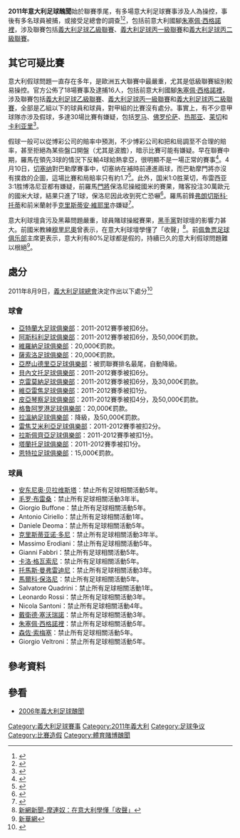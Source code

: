'''2011年意大利足球醜聞'''始於聯賽季尾，有多場意大利足球賽事涉及人為操控，事後有多名球員被捕，或接受足總會的調查<ref>{{cite news |url=http://www.bbc.co.uk/news/world-europe-13620144 |publisher=BBC Sport |accessdate=2011-06-05 |date=2011-06-01 |title=Italy: Giuseppe Signori held in football fixing probe |archive-date=2017-07-20 |archive-url=https://web.archive.org/web/20170720000606/http://www.bbc.co.uk/news/world-europe-13620144 |dead-url=no }}</ref><ref name="gazzetta_1">{{cite news |url=http://english.gazzetta.it/Football/01-06-2011/maxi-investigation-on-betting-801443349776.shtml |publisher=La Gazzetta dello Sport |accessdate=2011-06-05 |date=2011-06-01 |title=Italy: Giuseppe Signori held in football fixing probe |deadurl=yes |archiveurl=https://web.archive.org/web/20110616080325/http://english.gazzetta.it/Football/01-06-2011/maxi-investigation-on-betting-801443349776.shtml |archivedate=2011-06-16 }}</ref>，包括前意大利國腳[[朱塞佩·西格諾裡|朱塞佩·西格諾裡]]，涉及聯賽包括[[義大利足球乙級聯賽|義大利足球乙級聯賽]]、[[義大利足球丙一級聯賽|義大利足球丙一級聯賽]]和[[義大利足球丙二級聯賽|義大利足球丙二級聯賽]]。

== 其它可疑比賽 ==
意大利假球問題一直存在多年，是歐洲五大聯賽中最嚴重，尤其是低級聯賽組別較易操控。官方公佈了18場賽事及逮捕16人，包括前意大利國腳[[朱塞佩·西格諾裡|朱塞佩·西格諾裡]]，涉及聯賽包括[[義大利足球乙級聯賽|義大利足球乙級聯賽]]、[[義大利足球丙一級聯賽|義大利足球丙一級聯賽]]和[[義大利足球丙二級聯賽|義大利足球丙二級聯賽]]，全部是乙組以下的球員和球員，對甲組的比賽沒有處分。事實上，有不少意甲球隊亦涉及假球，多達30場比賽有嫌疑，包括[[羅馬足球俱樂部|罗马]]、[[佛罗伦萨足球俱乐部|佛罗伦萨]]、[[热那亚足球俱乐部|热那亚]]、[[莱切足球俱乐部|莱切]]和[[卡利亚里足球俱乐部|卡利亚里]]<ref>{{Cite web |url=http://news.cntv.cn/20110609/112415.shtml |title=中國網路電視台-意大利假球案愈演愈烈 |accessdate=2011-10-17 |archive-date=2016-03-04 |archive-url=https://web.archive.org/web/20160304204226/http://news.cntv.cn/20110609/112415.shtml |dead-url=no }}</ref>。

假球一般可以從博彩公司的賠率中預測，不少博彩公司和把和局調至不合理的賠率，甚至拒絕為某些盤口開盤（尤其是波膽），暗示比賽可能有嫌疑。早在聯賽中期，羅馬在領先3球的情況下反輸4球給熱拿亞，很明顯不是一場正常的賽事<ref>{{Cite web |url=http://soccer.titan24.com/2011-06-04/141101.html |title=體壇網 |access-date=2011-10-17 |archive-url=https://web.archive.org/web/20160304101326/http://soccer.titan24.com/2011-06-04/141101.html |archive-date=2016-03-04 |dead-url=yes }}</ref>。4月10日，[[切塞纳足球俱乐部|切塞纳]]對巴勒摩賽事中，切塞纳在補時前連進兩球，而巴勒摩門將亦沒有撲救的企圖，這場比賽和局賠率只有約1.7<ref>{{Cite web |url=http://www.youtube.com/watch?v=yqu5ebBSzNw |title=比賽影片 |accessdate=2011-10-17 |archive-date=2019-02-14 |archive-url=https://web.archive.org/web/20190214074402/https://www.youtube.com/watch?v=yqu5ebBSzNw |dead-url=no }}</ref>。此外，国米1:0胜莱切，布雷西亚3:1胜博洛尼亚都有嫌疑，前羅馬[[門將|門將]]保洛尼操縱國米的賽果，賭客投注30萬歐元的國米大球，結果只進了1球，保洛尼因此收到死亡恐嚇<ref>{{Cite web |url=http://www.chinanews.com/ty/2011/06-03/3087462.shtml |title=中國新聞網-国米前锋疑被赌博集团操纵 意大利假球越闹越大 |accessdate=2011-10-17 |archive-date=2016-03-05 |archive-url=https://web.archive.org/web/20160305063413/http://www.chinanews.com/ty/2011/06-03/3087462.shtml |dead-url=no }}</ref>。羅馬前鋒[[弗朗切斯科·托蒂|弗朗切斯科·托蒂]]和前米蘭射手[[克里斯蒂安·維耶里|克里斯蒂安·維耶里]]亦嫌疑<ref>{{Cite web |url=http://sports.163.com/11/0608/19/7624BFUD00051CD5.html |title=網易新聞 |accessdate=2011-10-17 |archive-date=2011-06-11 |archive-url=https://web.archive.org/web/20110611092633/http://sports.163.com/11/0608/19/7624BFUD00051CD5.html |dead-url=no }}</ref>。

意大利球壇貪污及黑幕問題嚴重，球員賭球操縱賽果，[[黑手黨|黑手黨]]對球壇的影響力甚大。前國米教練[[若澤·穆里尼奧|穆里尼奧]]曾表示，在意大利球壇學懂了「收聲」<ref>[http://news.sina.com.hk/cgi-bin/nw/show.cgi/13/1/1/1466775/1.html 新網新聞-摩連奴：在意大利學懂「收聲」]{{Dead link|date=2019年8月 |bot=InternetArchiveBot |fix-attempted=yes }}</ref>。前[[佩鲁贾足球俱乐部|佩鲁贾足球俱乐部]]主席更表示，意大利有80%足球都是假的，持續已久的意大利假球問題難以根絕<ref>[http://news.xinhuanet.com/sports/2011-08/02/c_121758876.htm 新華網]</ref>。

== 處分 ==
2011年8月9日，[[義大利足球總會|義大利足球總會]]決定作出以下處分<ref>{{cite news |url=http://www.gazzetta.it/Calcio/09-08-2011/scommesse-attesa-finita-802376401328.shtml |publisher=La Gazzetta dello Sport |accessdate=2011-08-09 |date=2011-08-09 |title=Scommesse: Atalanta -6 in A Doni, 3 anni e 6 mesi di stop |language=it |archive-date=2017-11-10 |archive-url=https://web.archive.org/web/20171110224847/http://www.gazzetta.it/Calcio/09-08-2011/scommesse-attesa-finita-802376401328.shtml |dead-url=no }}</ref> 

=== 球會 ===
*[[亞特蘭大足球俱樂部|亞特蘭大足球俱樂部]]：2011-2012賽季被扣6分。
*[[阿斯科利足球俱樂部|阿斯科利足球俱樂部]]：2011-2012賽季被扣6分，及50,000€罰款。
*[[維羅納足球俱樂部|維羅納足球俱樂部]]：20,000€罰款。
*[[薩索洛足球俱樂部|薩索洛足球俱樂部]]：20,000€罰款。
*[[亞歷山德里亞足球俱樂部|亞歷山德里亞足球俱樂部]]：被罰聯賽排名最尾，自動降級。
*[[貝內文托足球俱樂部|貝內文托足球俱樂部]]：2011-2012賽季被扣6分。
*[[克雷莫納足球俱樂部|克雷莫納足球俱樂部]]：2011-2012賽季被扣6分，及30,000€罰款。
*[[維亞雷焦足球俱樂部|維亞雷焦足球俱樂部]]：2011-2012賽季被扣1分。
*[[皮亞琴察足球俱樂部|皮亞琴察足球俱樂部]]：2011-2012賽季被扣4分，及50,000€罰款。
*[[格鲁阿罗港足球俱樂部|格鲁阿罗港足球俱樂部]]：20,000€罰款。
*[[拉溫納足球俱樂部|拉溫納足球俱樂部]]：降級，及50,000€罰款。
*[[雷焦艾米利亞足球俱樂部|雷焦艾米利亞足球俱樂部]]：2011-2012賽季被扣2分。
*[[拉斯佩齊亞足球俱樂部|拉斯佩齊亞足球俱樂部]]：2011-2012賽季被扣1分。
*[[塔蘭托足球俱樂部|塔蘭托足球俱樂部]]：2011-2012賽季被扣1分。
*[[恩特拉足球俱樂部|恩特拉足球俱樂部]]：15,000€罰款。

=== 球員 ===
*[[安东尼奥·贝拉维斯塔|安东尼奥·贝拉维斯塔]]：禁止所有足球相關活動5年。
*[[毛罗·布雷桑|毛罗·布雷桑]]：禁止所有足球相關活動3年半。
*Giorgio Buffone：禁止所有足球相關活動5年。
*Antonio Ciriello：禁止所有足球相關活動1年。
*Daniele Deoma：禁止所有足球相關活動5年。
*[[克里斯蒂亚诺·多尼|克里斯蒂亚诺·多尼]]：禁止所有足球相關活動3年半。
*Massimo Erodiani：禁止所有足球相關活動5年。
*Gianni Fabbri：禁止所有足球相關活動5年。
*[[卡洛·格瓦索尼|卡洛·格瓦索尼]]：禁止所有足球相關活動5年。
*[[托馬斯·曼弗雷迪尼|托馬斯·曼弗雷迪尼]]：禁止所有足球相關活動3年。
*[[馬爾科·保洛尼|馬爾科·保洛尼]]：禁止所有足球相關活動5年。
*Salvatore Quadrini：禁止所有足球相關活動1年。
*Leonardo Rossi：禁止所有足球相關活動3年。
*Nicola Santoni：禁止所有足球相關活動4年。
*[[戴衛德·塞沃瑞諾|戴衛德·塞沃瑞諾]]：禁止所有足球相關活動3年。
*[[朱塞佩·西格諾裡|朱塞佩·西格諾裡]]：禁止所有足球相關活動5年。
*[[森佐·索梅塞|森佐·索梅塞]]：禁止所有足球相關活動5年。
*Giorgio Veltroni：禁止所有足球相關活動5年。

== 參考資料 ==
{{reflist|colwidth=30em}}

== 參看 ==
* [[2006年義大利足球醜聞|2006年義大利足球醜聞]]

[[Category:義大利足球賽事|Category:義大利足球賽事]]
[[Category:2011年義大利|Category:2011年義大利]]
[[Category:足球争议|Category:足球争议]]
[[Category:比賽造假|Category:比賽造假]]
[[Category:體育賭博醜聞|Category:體育賭博醜聞]]